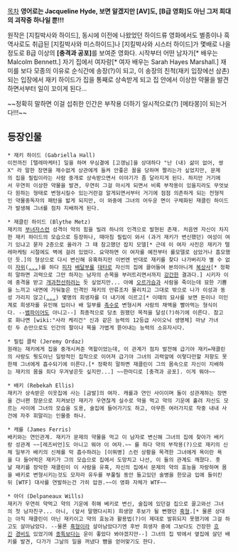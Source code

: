[[목차]]
'''영어로는 Jacqueline Hyde, 보면 알겠지만 [AV]도, [B급 영화]도 아닌 그저 희대의 괴작중 하나일 뿐!!!'''

원작은 [지킬박사와 하이드], 동시에 이전에 나왔었던 하이드류 영화에서도 별종이나 흑역사로도 취급된 [지킬박사와 미스하이드]나 [지킬박사와 시스터 하이드]가 몇배로 나을 정도로 B급 이상의 '''[충격과 공포]'''를 보여준 영화다. 시작부터 어떤 남자가[* 배우는 Malcolm Bennett.] 자기 집에서 여자랑[* 여자 배우는 Sarah Hayes Marshall.] 재미를 보다 모종의 이유로 순식간에 송장(?)이 되고, 이 송장의 친척(재키 입장에선 삼촌)되는 입장에서 재키 하이드가 집을 통째로 상속받게 되고 집 안에서 이상한 약물을 발견하면서부터 일이 꼬이게 된다...

~~정확히 말하면 이걸 섭취한 인간은 부작용 더하기 일시적으로(?) [메타몽]이 되는거다!!!~~

== 등장인물 ==
 * 재키 하이드 (Gabriella Hall)
 이전까진 [텔레마케터] 일을 하며 무심결에 [고갱님]을 상대하다 "난 (내) 삶이 없어, 쌍X" 라 말한 장면을 재수없게 상관에게 들켜 안좋은 꼴을 당하며 짤리는가 싶었지만, 문제의 집을 필립이라는 사람 중개로 상속받으면서 이야기가 좀 달라지게 된다. 하지만 거기에서 우연히 이상한 약물을 발견, 우연히 그걸 마시게 되면서 비록 부작용이 있을지라도 무엇보다 원하는 형태로 변형시킬수 있는거란걸 알게되면서부터 거기에 점점 의존하게 되는 전형적인 약물중독자의 패턴을 밟게 되지만, 이 와중에 그녀의 어두운 면이 구체화된 재클린 하이드가 발생해 그녀를 점차 지배하게 된다.

 * 재클린 하이드 (Blythe Metz)
 재키의 [[부녀자]]스런 성격이 약의 힘을 빌려 하나의 인격으로 발현된 존재. 처음엔 자신이 차지한 재키 하이드의 모습으로 등장하나, 때마침 필립이 와서 (과거 재키가 변신했던) 여성이 여기 있냐고 묻자 2층으로 올라가 그 때 참고했던 잡지 모델[* 근데 이 여자 사진은 재키가 텔레마케팅 시절에도 벽에 걸려 있었다. 요약하면 이 여자를 예전부터 롤모델로 삼았거나 흠모했던 듯.]의 형상으로 다시 변신해 유혹하지만 이번엔 반대로 재키를 찾다 나가버리자 별 수 없이 [[자위]]([[...]])를 하다 [[피자]] [[배달부]]를 [[대타]]로 자신의 집에 끌어들여 본의아니게 [[복상사]][* 정확히 말하면 괴력으로 그만 하자는 남자의 손목을 부러트리면서까지 [[강간]]한 결과다.] 시키자 이에 충격을 받고 [[개과천선]]하려는 듯 싶었지만... 아예 [[오르가슴]]과 사람을 죽이는데 묘한 기쁨을 느끼고 내면에 가둬놓은 인격인 재키의 만류조차 물리치고 그대로 밖으로 나가 이성과 동성 가리지 않고([[...]]) 몇명의 희생자를 더 내기에 이르고[* 이때의 묘사를 보면 돈이나 미인계로 희생자를 유인해 입이나 배 일부를 [[촉수]]로 변형시켜 사람의 채액을 빨아먹는 형식이다. --[[뱀파이어]]도 아니고--] 최종적으로 당초 원했던 목적을 달성(?)하기에 이른다. 참고로 화나면 [wiki:"사라 케리건" 신과 같은 능력의 12등급 사이오닉 생명체] 마냥 가녀린 두 손만으로도 인간의 팔이나 목을 가볍게 뜯어내는 능력의 소유자시다.

 * 필립 클락 (Jeremy Ordaz)
 원래는 재키에게 집을 중개시켜준 역할이었는데, 이 관계가 점차 발전해 급기야 재키=재클린의 사랑도 뭣도아닌 일방적인 집착으로 이어져 급기야 그녀의 괴력앞에 이렇다만할 저항도 못한채 그녀에게 흡수되기에 이른다.[* 정확히 말하면 재클린이 그의 몸속으로 자신이 지배하는 재키의 몸을 죄다 우겨넣은듯 싶지만...] ~~한마디로 [충격과 공포]. 이게 뭐야~~ 

 * 배키 (Rebekah Ellis)
 재키가 상속받은 이웃집에 사는 [금발]의 여자. 캐를과 연인 사이이며 둘이 성관계하는 장면을 건너편 창문으로 지켜보던 재키가 우연찮게 실수로 약을 먹고 약의 기운에 홀려 자신도 모르는 사이에 그녀의 모습을 도용, 술집에 들어가기도 하고, 아무튼 여러가지로 작중 내내 사건에 자주 휘말리는 인물중 하나.

 * 캐를 (James Ferris)
 배키와는 연인관계. 재키가 문제의 약물을 먹고 이 남자로 변신해 그녀의 집에 찾아가 배키랑 성관계 ~~[레즈비언]도 아니고 뭐야 이 여자.~~ 를 하다 약의 부작용(?)으로 재키의 신체 일부가 배키의 신체를 막 흡수하려는 [이뭐병] 스런 상황을 목격한 그녀에게 욕이란 욕을 다 들어먹은 재키가 그의 모습으로 집에서 도망치고 나선, 이 둘의 관계도 깨졌다. 훗날 재키를 장악한 재클린이 이 사람을 유혹, 자신의 집에서 문제의 약의 효능을 자랑하며 몸을 배키로 변형시키는것도 모자라 유두를 부풀릴 동안 들고있던 술병을 한모금 입에 들이킨뒤 [WTF] 대사를 연발하는건 가히 압권.~~이 영화 자체가 WTF~~

 * 아더 (Delpaneaux Wills)
 재키가 우연히 약먹고 약의 기운에 취해 베키로 변신, 술집에 있던걸 집으로 끌고와선 그녀의 첫 남자친구... 아니, (앞서 말했다시피) 희생양 후보가 될 뻔했던 [[흑형]].[* 물론 상대는 아직 재클린이 아닌 재키이고 약의 효능과 활용법(?)이 제대로 발휘되지 못했기에 그걸 하고도 살아남았다. --물론 [[흑형]]이라 살아남았다기엔 후반 희생자 중에 그보다도 건장한 [[흐긴]] [[경비]]도 있었기에 [[종특]]보다는 운이 좋았다 봐야겠지만--] 그녀의 집 밖에서 옆집에 살던 배키를 발견, 다가가 그날의 일을 꺼냈다 뺨을 얻어맞기도 한다.
